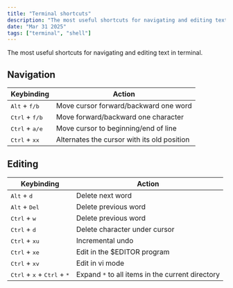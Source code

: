 ```yaml
---
title: "Terminal shortcuts"
description: "The most useful shortcuts for navigating and editing text in terminal"
date: "Mar 31 2025"
tags: ["terminal", "shell"]
---
```


The most useful shortcuts for navigating and editing text in terminal.

## Navigation

|Keybinding|Action|
|---------|--------|
|<Kbd>Alt</Kbd> + <Kbd>f/b</Kbd>|Move cursor forward/backward one word|
|<Kbd>Ctrl</Kbd> + <Kbd>f/b</Kbd>|Move forward/backward one character|
|<Kbd>Ctrl</Kbd> + <Kbd>a/e</Kbd>|Move cursor to beginning/end of line|
|<Kbd>Ctrl</Kbd> + <Kbd>xx</Kbd>|Alternates the cursor with its old position|

## Editing

|Keybinding|Action|
|---------|--------|
|<Kbd>Alt</Kbd> + <Kbd>d</Kbd>|Delete next word|
|<Kbd>Alt</Kbd> + <Kbd>Del</Kbd>|Delete previous word|
|<Kbd>Ctrl</Kbd> + <Kbd>w</Kbd>|Delete previous word|
|<Kbd>Ctrl</Kbd> + <Kbd>d</Kbd>|Delete character under cursor|
|<Kbd>Ctrl</Kbd> + <Kbd>xu</Kbd>|Incremental undo|
|<Kbd>Ctrl</Kbd> + <Kbd>xe</Kbd>|Edit in the $EDITOR program|
|<Kbd>Ctrl</Kbd> + <Kbd>xv</Kbd>|Edit in vi mode|
|<Kbd>Ctrl</Kbd> + <Kbd>x</Kbd> + <Kbd>Ctrl</Kbd> + <Kbd>*</Kbd>|Expand `*` to all items in the current directory|


